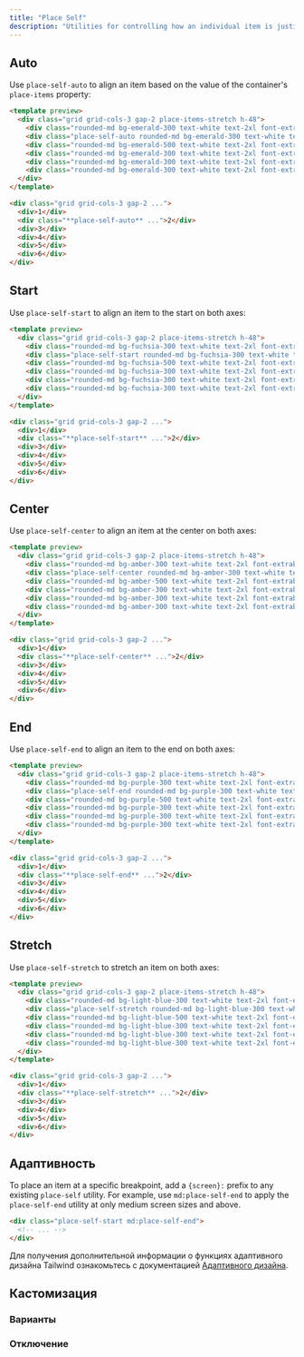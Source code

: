 ```yaml
---
title: "Place Self"
description: "Utilities for controlling how an individual item is justified and aligned at the same time."
---
```




## Auto

Use `place-self-auto` to align an item based on the value of the container's `place-items` property:

```html emerald
<template preview>
  <div class="grid grid-cols-3 gap-2 place-items-stretch h-48">
    <div class="rounded-md bg-emerald-300 text-white text-2xl font-extrabold flex items-center justify-center py-3 px-6">1</div>
    <div class="place-self-auto rounded-md bg-emerald-300 text-white text-2xl font-extrabold flex items-center justify-center py-3 px-6">2</div>
    <div class="rounded-md bg-emerald-500 text-white text-2xl font-extrabold flex items-center justify-center py-3 px-6">3</div>
    <div class="rounded-md bg-emerald-300 text-white text-2xl font-extrabold flex items-center justify-center py-3 px-6">4</div>
    <div class="rounded-md bg-emerald-300 text-white text-2xl font-extrabold flex items-center justify-center py-3 px-6">5</div>
    <div class="rounded-md bg-emerald-300 text-white text-2xl font-extrabold flex items-center justify-center py-3 px-6">6</div>
  </div>
</template>

<div class="grid grid-cols-3 gap-2 ...">
  <div>1</div>
  <div class="**place-self-auto** ...">2</div>
  <div>3</div>
  <div>4</div>
  <div>5</div>
  <div>6</div>
</div>
```

## Start

Use `place-self-start` to align an item to the start on both axes:

```html fuchsia
<template preview>
  <div class="grid grid-cols-3 gap-2 place-items-stretch h-48">
    <div class="rounded-md bg-fuchsia-300 text-white text-2xl font-extrabold flex items-center justify-center py-3 px-6">1</div>
    <div class="place-self-start rounded-md bg-fuchsia-300 text-white text-2xl font-extrabold flex items-center justify-center py-3 px-6">2</div>
    <div class="rounded-md bg-fuchsia-500 text-white text-2xl font-extrabold flex items-center justify-center py-3 px-6">3</div>
    <div class="rounded-md bg-fuchsia-300 text-white text-2xl font-extrabold flex items-center justify-center py-3 px-6">4</div>
    <div class="rounded-md bg-fuchsia-300 text-white text-2xl font-extrabold flex items-center justify-center py-3 px-6">5</div>
    <div class="rounded-md bg-fuchsia-300 text-white text-2xl font-extrabold flex items-center justify-center py-3 px-6">6</div>
  </div>
</template>

<div class="grid grid-cols-3 gap-2 ...">
  <div>1</div>
  <div class="**place-self-start** ...">2</div>
  <div>3</div>
  <div>4</div>
  <div>5</div>
  <div>6</div>
</div>
```

## Center

Use `place-self-center` to align an item at the center on both axes:

```html amber
<template preview>
  <div class="grid grid-cols-3 gap-2 place-items-stretch h-48">
    <div class="rounded-md bg-amber-300 text-white text-2xl font-extrabold flex items-center justify-center py-3 px-6">1</div>
    <div class="place-self-center rounded-md bg-amber-300 text-white text-2xl font-extrabold flex items-center justify-center py-3 px-6">2</div>
    <div class="rounded-md bg-amber-500 text-white text-2xl font-extrabold flex items-center justify-center py-3 px-6">3</div>
    <div class="rounded-md bg-amber-300 text-white text-2xl font-extrabold flex items-center justify-center py-3 px-6">4</div>
    <div class="rounded-md bg-amber-300 text-white text-2xl font-extrabold flex items-center justify-center py-3 px-6">5</div>
    <div class="rounded-md bg-amber-300 text-white text-2xl font-extrabold flex items-center justify-center py-3 px-6">6</div>
  </div>
</template>

<div class="grid grid-cols-3 gap-2 ...">
  <div>1</div>
  <div class="**place-self-center** ...">2</div>
  <div>3</div>
  <div>4</div>
  <div>5</div>
  <div>6</div>
</div>
```

## End

Use `place-self-end` to align an item to the end on both axes:

```html purple
<template preview>
  <div class="grid grid-cols-3 gap-2 place-items-stretch h-48">
    <div class="rounded-md bg-purple-300 text-white text-2xl font-extrabold flex items-center justify-center py-3 px-6">1</div>
    <div class="place-self-end rounded-md bg-purple-300 text-white text-2xl font-extrabold flex items-center justify-center py-3 px-6">2</div>
    <div class="rounded-md bg-purple-500 text-white text-2xl font-extrabold flex items-center justify-center py-3 px-6">3</div>
    <div class="rounded-md bg-purple-300 text-white text-2xl font-extrabold flex items-center justify-center py-3 px-6">4</div>
    <div class="rounded-md bg-purple-300 text-white text-2xl font-extrabold flex items-center justify-center py-3 px-6">5</div>
    <div class="rounded-md bg-purple-300 text-white text-2xl font-extrabold flex items-center justify-center py-3 px-6">6</div>
  </div>
</template>

<div class="grid grid-cols-3 gap-2 ...">
  <div>1</div>
  <div class="**place-self-end** ...">2</div>
  <div>3</div>
  <div>4</div>
  <div>5</div>
  <div>6</div>
</div>
```

## Stretch

Use `place-self-stretch` to stretch an item on both axes:

```html lightBlue
<template preview>
  <div class="grid grid-cols-3 gap-2 place-items-stretch h-48">
    <div class="rounded-md bg-light-blue-300 text-white text-2xl font-extrabold flex items-center justify-center py-3 px-6">1</div>
    <div class="place-self-stretch rounded-md bg-light-blue-300 text-white text-2xl font-extrabold flex items-center justify-center py-3 px-6">2</div>
    <div class="rounded-md bg-light-blue-500 text-white text-2xl font-extrabold flex items-center justify-center py-3 px-6">3</div>
    <div class="rounded-md bg-light-blue-300 text-white text-2xl font-extrabold flex items-center justify-center py-3 px-6">4</div>
    <div class="rounded-md bg-light-blue-300 text-white text-2xl font-extrabold flex items-center justify-center py-3 px-6">5</div>
    <div class="rounded-md bg-light-blue-300 text-white text-2xl font-extrabold flex items-center justify-center py-3 px-6">6</div>
  </div>
</template>

<div class="grid grid-cols-3 gap-2 ...">
  <div>1</div>
  <div class="**place-self-stretch** ...">2</div>
  <div>3</div>
  <div>4</div>
  <div>5</div>
  <div>6</div>
</div>
```

## Адаптивность

To place an item at a specific breakpoint, add a `{screen}:` prefix to any existing `place-self` utility. For example, use `md:place-self-end` to apply the `place-self-end` utility at only medium screen sizes and above.

```html
<div class="place-self-start md:place-self-end">
  <!-- ... -->
</div>
```

Для получения дополнительной информации о функциях адаптивного дизайна Tailwind ознакомьтесь с документацией [Адаптивного дизайна](/docs/responsive-design).

## Кастомизация

### Варианты

<Variants plugin="placeSelf" name="place-self" />

### Отключение

<Disabling plugin="placeSelf" name="place-self" />
